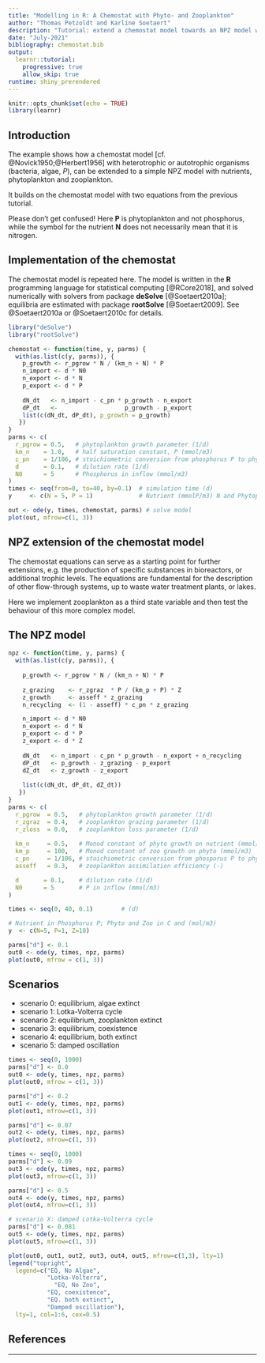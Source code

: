 ```yaml
---
title: "Modelling in R: A Chemostat with Phyto- and Zooplankton"
author: "Thomas Petzoldt and Karline Soetaert"
description: "Tutorial: extend a chemostat model towards an NPZ model with nutrient, phytoplankton and zooplankton"
date: "July-2021"
bibliography: chemostat.bib
output: 
  learnr::tutorial:
    progressive: true
    allow_skip: true
runtime: shiny_prerendered
---
```


```r
knitr::opts_chunk$set(echo = TRUE)
library(learnr)
```

## Introduction

The example shows how a chemostat model [cf. @Novick1950;@Herbert1956]
with heterotrophic or autotrophic organisms (bacteria, algae, $P$),
can be extended to a simple NPZ model with nutrients, phytoplankton
and zooplankton.

It builds on the chemostat model with two equations from the previous
tutorial.

Please don't get confused! Here **P** is phytoplankton and not
phosphorus, while the symbol for the nutrient **N** does not
necessarily mean that it is nitrogen.

## Implementation of the chemostat

The chemostat model is repeated here.  The model is written in the
**R** programming language for statistical computing [@RCore2018], and
solved numerically with solvers from package **deSolve**
[@Soetaert2010a]; equilibria are estimated with package **rootSolve**
[@Soetaert2009]. See @Soetaert2010a or @Soetaert2010c for details.

```r
library("deSolve")
library("rootSolve")

chemostat <- function(time, y, parms) {
  with(as.list(c(y, parms)), {
    p_growth <- r_pgrow * N / (km_n + N) * P
    n_import <- d * N0
    n_export <- d * N
    p_export <- d * P
    
    dN_dt   <- n_import - c_pn * p_growth - n_export
    dP_dt   <-                   p_growth - p_export
    list(c(dN_dt, dP_dt), p_growth = p_growth)
   })
}
parms <- c(
  r_pgrow = 0.5,   # phytoplankton growth parameter (1/d)
  km_n    = 1.0,   # half saturation constant, P (mmol/m3)
  c_pn    = 1/106, # stoichiometric conversion from phosphorus P to phyto C (P:C ratio)
  d       = 0.1,   # dilution rate (1/d)
  N0      = 5      # Phosphorus in inflow (mmol/m3)
)
times <- seq(from=0, to=40, by=0.1)  # simulation time (d)
y     <- c(N = 5, P = 1)             # Nutrient (mmolP/m3) N and Phytoplankton (mmolC/m3)

out <- ode(y, times, chemostat, parms) # solve model
plot(out, mfrow=c(1, 3))
```

## NPZ extension of the chemostat model

The chemostat equations can serve as a starting point for further
extensions, e.g. the production of specific substances in bioreactors,
or additional trophic levels. The equations are fundamental for the
description of other flow-through systems, up to waste water treatment
plants, or lakes.

Here we implement zooplankton as a third state variable and then test
the behaviour of this more complex model.


## The NPZ model


```r
npz <- function(time, y, parms) {
  with(as.list(c(y, parms)), {
 
    p_growth <- r_pgrow * N / (km_n + N) * P
    
    z_grazing    <- r_zgraz  * P / (km_p + P) * Z
    z_growth     <- asseff * z_grazing
    n_recycling  <- (1 - asseff) * c_pn * z_grazing

    n_import <- d * N0
    n_export <- d * N
    p_export <- d * P
    z_export <- d * Z    
    
    dN_dt   <- n_import - c_pn * p_growth - n_export + n_recycling
    dP_dt   <- p_growth - z_grazing - p_export
    dZ_dt   <- z_growth - z_export
    
    list(c(dN_dt, dP_dt, dZ_dt))
   })
}
parms <- c(
  r_pgrow  = 0.5,   # phytoplankton growth parameter (1/d)
  r_zgraz  = 0.4,   # zooplankton grazing parameter (1/d)
  r_zloss  = 0.0,   # zooplankton loss parameter (1/d)
  
  km_n     = 0.5,   # Monod constant of phyto growth on nutrient (mmol/m3)
  km_p     = 100,   # Monod constant of zoo growth on phyto (mmol/m3)
  c_pn     = 1/106, # stoichiometric conversion from phosporus P to phyto C (P:C ratio)
  asseff   = 0.3,   # zooplankton assimilation efficiency (-)

  d       = 0.1,    # dilution rate (1/d)
  N0      = 5       # P in inflow (mmol/m3)
)

times <- seq(0, 40, 0.1)        # (d)

# Nutrient in Phosphorus P; Phyto and Zoo in C and (mol/m3)
y  <- c(N=5, P=1, Z=10)

parms["d"] <- 0.1
out0 <- ode(y, times, npz, parms)
plot(out0, mfrow = c(1, 3))
```

## Scenarios


* scenario 0: equilibrium, algae extinct
* scenario 1: Lotka-Volterra cycle
* scenario 2: equilibrium, zooplankton extinct
* scenario 3: equilibrium, coexistence
* scenario 4: equilibrium, both extinct
* scenario 5: damped oscillation


```r
times <- seq(0, 1000)
parms["d"] <- 0.0
out0 <- ode(y, times, npz, parms)
plot(out0, mfrow = c(1, 3))
```

```r
parms["d"] <- 0.2
out1 <- ode(y, times, npz, parms)
plot(out1, mfrow=c(1, 3))
```

```r
parms["d"] <- 0.07
out2 <- ode(y, times, npz, parms)
plot(out2, mfrow=c(1, 3))
```

```r
times <- seq(0, 1000)
parms["d"] <- 0.09
out3 <- ode(y, times, npz, parms)
plot(out3, mfrow=c(1, 3))
```


```r
parms["d"] <- 0.5
out4 <- ode(y, times, npz, parms)
plot(out4, mfrow=c(1, 3))
```

```r
# scenario X: damped Lotka-Volterra cycle
parms["d"] <- 0.081
out5 <- ode(y, times, npz, parms)
plot(out5, mfrow=c(1, 3))
```


```r
plot(out0, out1, out2, out3, out4, out5, mfrow=c(1,3), lty=1)
legend("topright",
  legend=c("EQ, No Algae",
           "Lotka-Volterra",
	         "EQ, No Zoo", 
           "EQ, coexistence", 
           "EQ. both extinct", 
           "Damped oscillation"), 
  lty=1, col=1:6, cex=0.5)
```

## References

<div id="refs"></div>

----
